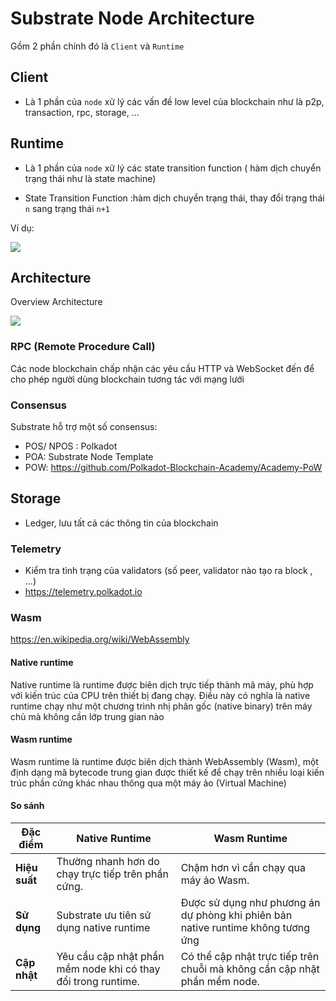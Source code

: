 # Substrate Node Architecture 

Gồm 2 phần chính đó là `Client` và `Runtime` 

## Client 
+ Là 1 phần của `node` xử lý các vấn đề low level của blockchain như là p2p, transaction, rpc, storage, ... 

## Runtime 

+ Là 1 phần của `node` xử lý các state transition function ( hàm dịch chuyển trạng thái như là state machine)

+ State Transition Function :hàm dịch chuyển trạng thái, thay đổi trạng thái `n` sang trạng thái `n+1` 

Ví dụ:


![](../assets/state_transition.png)


## Architecture 


Overview Architecture

![](../assets/substrate_architecture.png)


### RPC (Remote Procedure Call)

Các node blockchain chấp nhận các yêu cầu HTTP và WebSocket đến để cho phép người dùng blockchain tương tác với mạng lưới

### Consensus
Substrate hỗ trợ một số consensus:
+ POS/ NPOS : Polkadot 
+ POA: Substrate Node Template 
+ POW: https://github.com/Polkadot-Blockchain-Academy/Academy-PoW

## Storage
+ Ledger, lưu tất cả các thông tin của blockchain

### Telemetry
+ Kiểm tra tình trạng của validators (số peer, validator nào tạo ra block , …)
+ https://telemetry.polkadot.io

### Wasm 

https://en.wikipedia.org/wiki/WebAssembly

#### Native runtime

Native runtime là runtime được biên dịch trực tiếp thành mã máy, phù hợp với kiến trúc của CPU trên thiết bị đang chạy. 
Điều này có nghĩa là native runtime chạy như một chương trình nhị phân gốc (native binary) trên máy chủ mà không cần lớp trung gian nào


#### Wasm runtime

Wasm runtime là runtime được biên dịch thành WebAssembly (Wasm), một định dạng mã bytecode trung gian được thiết kế để chạy trên nhiều loại kiến trúc phần cứng khác nhau thông qua một máy ảo (Virtual Machine)


#### So sánh 

| **Đặc điểm**           | **Native Runtime**                                             | **Wasm Runtime**                                              |
|------------------------|----------------------------------------------------------------|---------------------------------------------------------------|
| **Hiệu suất**          | Thường nhanh hơn do chạy trực tiếp trên phần cứng.              | Chậm hơn vì cần chạy qua máy ảo Wasm.                           |
| **Sử dụng**            | Substrate ưu tiên sử dụng native runtime | Được sử dụng như phương án dự phòng khi phiên bản native runtime không tương ứng |
| **Cập nhật**           | Yêu cầu cập nhật phần mềm node khi có thay đổi trong runtime.  | Có thể cập nhật trực tiếp trên chuỗi mà không cần cập nhật phần mềm node. |


